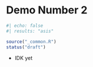 # Demo Number 2

```r
#| echo: false
#| results: "asis"

source("_common.R")
status("draft")
```


- IDK yet

